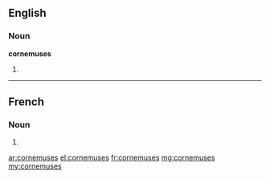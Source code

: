 ==English==

===Noun===
'''cornemuses'''

# {{plural of|cornemuse}}

----

==French==

===Noun===
{{head|fr|plural}} {{f|p}}

# {{plural of|cornemuse|lang=fr}}

[[ar:cornemuses]]
[[el:cornemuses]]
[[fr:cornemuses]]
[[mg:cornemuses]]
[[my:cornemuses]]